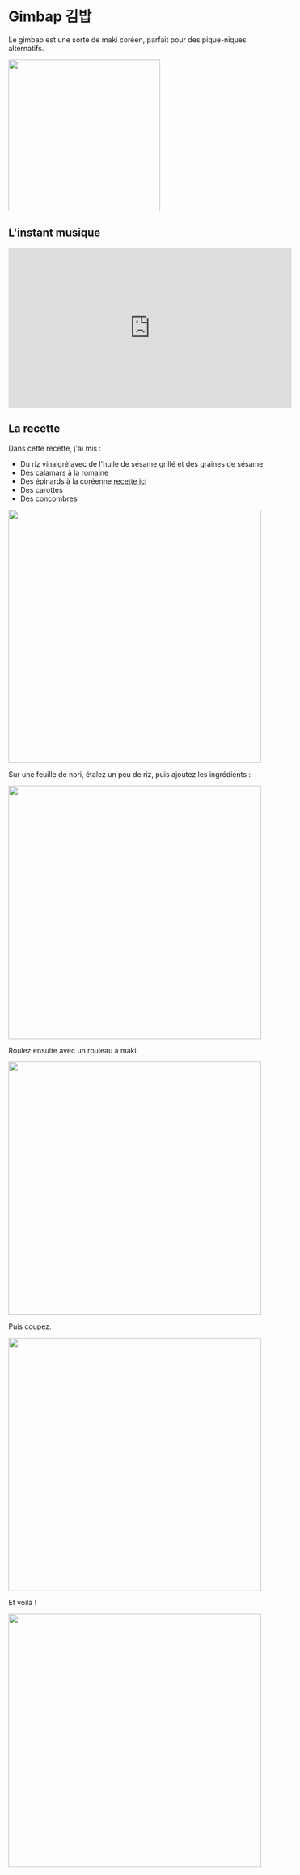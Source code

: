
# Gimbap 김밥

Le gimbap est une sorte de maki coréen, parfait pour des pique-niques alternatifs.

<img src={Gimbap} width="300"/>

## L'instant musique

<iframe width="560" height="315" src="https://www.youtube.com/embed/ZNRZ91t7B0I?si=f5iPgqHTcc1LXMpC" title="YouTube video player" frameborder="0" allow="accelerometer; autoplay; clipboard-write; encrypted-media; gyroscope; picture-in-picture; web-share" referrerpolicy="strict-origin-when-cross-origin" allowfullscreen></iframe>

## La recette

Dans cette recette, j'ai mis :

* Du riz vinaigré avec de l'huile de sésame grillé et des graines de sésame
* Des calamars à la romaine
* Des épinards à la coréenne [recette ici](https://youtu.be/r5CkIojqayA?si=BxfkA6mFnOuvTtsh&t=215)
* Des carottes
* Des concombres

<img src={Setup} width="500"/>

Sur une feuille de nori, étalez un peu de riz, puis ajoutez les ingrédients :

<img src={Miseenforme} width="500"/>

Roulez ensuite avec un rouleau à maki.

<img src={Rouleau} width="500"/>

Puis coupez.

<img src={Cut} width="500"/>

Et voilà !

<img src={gimbap4} width="500"/>

